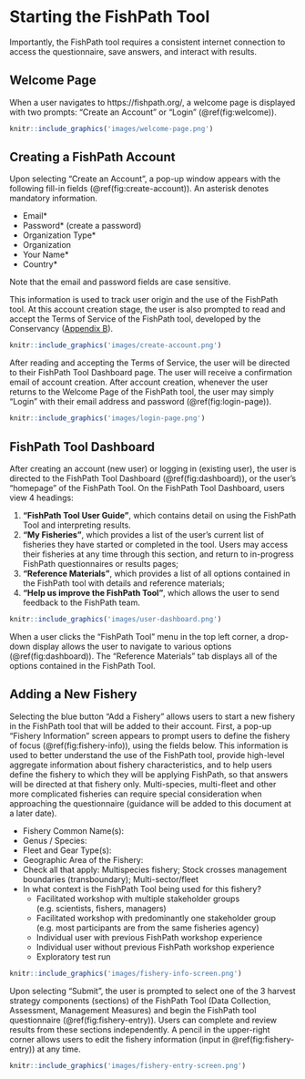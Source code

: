 # Starting the FishPath Tool
Importantly, the FishPath tool requires a consistent internet connection to access the questionnaire, save answers, and interact with results.

## Welcome Page
When a user navigates to https://fishpath.org/, a welcome page is displayed with two prompts: “Create an Account” or “Login” (\@ref(fig:welcome)).

```r
knitr::include_graphics('images/welcome-page.png')
```

## Creating a FishPath Account
Upon selecting “Create an Account”, a pop-up window appears with the following fill-in fields (\@ref(fig:create-account)). An asterisk denotes mandatory information.

- Email\*
- Password\* (create a password)
- Organization Type\*
- Organization
- Your Name\*
- Country\*

Note that the email and password fields are case sensitive.

This information is used to track user origin and the use of the FishPath tool. At this account creation stage, the user is also prompted to read and accept the Terms of Service of the FishPath tool, developed by the Conservancy ([Appendix B](#terms)).

```r
knitr::include_graphics('images/create-account.png')
```

After reading and accepting the Terms of Service, the user will be directed to their FishPath Tool Dashboard page. The user will receive a confirmation email of account creation.   After account creation, whenever the user returns to the Welcome Page of the FishPath tool, the user may simply “Login” with their email address and password (\@ref(fig:login-page)).

```r
knitr::include_graphics('images/login-page.png')
```

## FishPath Tool Dashboard
After creating an account (new user) or logging in (existing user), the user is directed to the FishPath Tool Dashboard (\@ref(fig:dashboard)), or the user’s “homepage” of the FishPath Tool. On the FishPath Tool Dashboard, users view 4 headings:

1. **“FishPath Tool User Guide”**, which contains detail on using the FishPath Tool and interpreting results. 
2. **“My Fisheries”**, which provides a list of the user’s current list of fisheries they have started or completed in the tool. Users may access their fisheries at any time through this section, and return to in-progress FishPath questionnaires or results pages; 
3. **“Reference Materials”**, which provides a list of all options contained in the FishPath tool with details and reference materials;
4. **“Help us improve the FishPath Tool”**, which allows the user to send feedback to the FishPath team. 

```r
knitr::include_graphics('images/user-dashboard.png')
```
When a user clicks the “FishPath Tool” menu in the top left corner, a drop-down display allows the user to navigate to various options (\@ref(fig:dashboard)). The “Reference Materials” tab displays all of the options contained in the FishPath Tool.

## Adding a New Fishery
Selecting the blue button “Add a Fishery” allows users to start a new fishery in the FishPath tool that will be added to their account. First, a pop-up “Fishery Information” screen appears to prompt users to define the fishery of focus (\@ref(fig:fishery-info)), using the fields below. This information is used to better understand the use of the FishPath tool, provide high-level aggregate information about fishery characteristics, and to help users define the fishery to which they will be applying FishPath, so that answers will be directed at that fishery only. Multi-species, multi-fleet and other more complicated fisheries can require special consideration when approaching the questionnaire (guidance will be added to this document at a later date).

-	Fishery Common Name(s):
-	Genus / Species:
-	Fleet and Gear Type(s):
-	Geographic Area of the Fishery: 
-	Check all that apply: Multispecies fishery; Stock crosses management boundaries (transboundary); Multi-sector/fleet
-	In what context is the FishPath Tool being used for this fishery?
    -	Facilitated workshop with multiple stakeholder groups (e.g. scientists, fishers, managers)
    -	Facilitated workshop with predominantly one stakeholder group (e.g. most participants are from the same fisheries agency) 
    -	Individual user with previous FishPath workshop experience
    -	Individual user without previous FishPath workshop experience
    -	Exploratory test run  

```r
knitr::include_graphics('images/fishery-info-screen.png')
```
Upon selecting “Submit”, the user is prompted to select one of the 3 harvest strategy components (sections) of the FishPath Tool (Data Collection, Assessment, Management Measures) and begin the FishPath tool questionnaire (\@ref(fig:fishery-entry)). Users can complete and review results from these sections independently. A pencil in the upper-right corner allows users to edit the fishery information (input in \@ref(fig:fishery-entry)) at any time.

```r
knitr::include_graphics('images/fishery-entry-screen.png')
```
